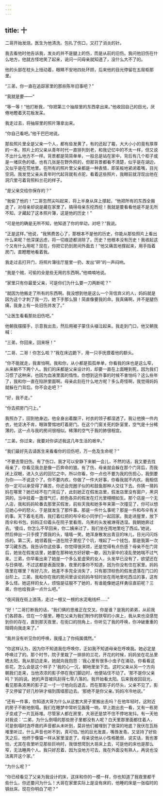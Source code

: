 ```yaml
---
---
---
```

title: 十
---



二哥开始发烧。医生为他清洗、包扎了伤口，又打了消炎的针。

我去看他时他告诉我，发炎的并不是腿上的伤，而是从前的旧伤。我问他旧伤在什么地方，他就古怪地笑了起来，说问一问母亲就知道了，没什么大不了的。

他的头部在枕头上扭动着，眼睛不安地四处环顾，后来他的目光停留在五屉柜那里。

“三弟，你一直在追踪家里的那些陈年旧事吧？”

“我就是要——”

“等一等！”他打断我，“你把第三个抽屉里的东西拿出来。”他收回自己的目光，厌倦地瞪着天花板发呆。

我走过去，将抽屉里的照片簿拿出来。

“你自己看吧。”他干巴巴地说。

那些照片里全是父亲一个人，都有些发黄了，有的还起了霉，大大小小的竟有厚厚的一本。照片上的父亲从青年时代一直排列到老，和我记忆中的不太一样，但又说不出什么地方不一样。背景都是简简单单，一般总是站在家中，背后有几个柜子或是一堵灰色的墙，也有几张是在野外照的，但那背景都看不清楚，似乎是在湖边，又似乎是在荒地里。在所有的照片里父亲都是一种表情，即呆板地紧闭着嘴，目光空洞。我发觉父亲从青年时代起背就有点驼，看着这些照片，我眼前就浮现出他在洞穴里弓着背照料兰花的样子。

“是父亲交给你保存的？”

“我偷了他的！”二哥忽然尖叫起来，将上半身从床上撑起，“他把所有的东西全搬走了，对母亲却说是藏在家里了，搞得母亲东挖西挖！我就是要看看他是不是无所不知，才藏起了这本照片簿，这是他的历史！”

“可是他的确是无所不知，他知道了你的举动，对吧？”我说。

“正是这样。”他说，“我煞费苦心了，那根本不是他的历史，你能从那些照片上看出什么来呢？他深谋远虑，将一切痕迹都消除了。历史？他根本没有历史！我收起这个又有什么用呢？现在，你把它扔到房间外面去！”他又痛苦地撑起来，用手指着房门，直瞪瞪地看着我。

我走过去打开门，将照片簿往厅屋里一扔，发出“砰”的一声闷响。

“我是个贼，可偷的全是些无用的东西啊。”他喃喃地说。

“家里只有你最爱父亲，可是你们为什么要一刀两断呢？”

“就因为他搬走了所有的东西啊。我没想到他是这么一个背信弃义的人，妈妈就是因为这个才刺了我一刀，她下手那么狠！简直像要我的命。我真痛啊，并不是腿伤痛，我身上有一处旧伤并发了。”

“让医生看看那处旧伤吧。”

他朝我摆摆手，示意我出去，然后用被子蒙住头啜泣起来。我走到门口，他又朝我喊：

“三弟，你回来，回来呀！”

“二哥、二哥！你怎么啦？”我在床边跪下，用一只手抚摸着他的额头。

“你不能就走，我害怕啊。我和你，从小都是孤孤单单，你看我的床也是这么窄，从来躺不下两个人。我们的床都是父亲设计的，却要一直在上面睡到死，因为我们习惯了这种床，也因为血液里面的惰性。你想到这件事的时候不害怕吗？这么些年了，我和你一直在陷阱里面啊。母亲此刻在什么地方呢？多么奇怪啊，我觉得妈妈就躲在门背后。你不会走吧？”

“好，我不走。”

“你去把房门闩上。”

我照办了，回到他身边。他全身出着酸汗，衬衣的领子都湿透了。我让他换一件内衣，他坚决不肯，眼珠警惕地盯着房门。在这个门窗关死的卧室里，空气是十分稀薄的，这一点与我的房间很相似。稀薄的空气于我的肺很相宜。

“三弟，你过来，我要对你讲述我这几年生活的艰辛。”

“我们最好先去请医生来看看你的旧伤吧，万一危及生命呢？”

“不要去管旧伤。有了伤口，我才可以安静下来躺一会儿，不然的话，我又要去找母亲了，你看见我总是像一匹奔命的狼。有了伤，母亲就会躲在那个门背后，而我闭上双眼，进入久远的回忆之中。所以你看，你一点也不要为我的伤担心，我倒要为你——不说这个了。你不要内疚，你做了一件大好事，你看我就不内疚。我相信你一定可以承受得了痛苦，你还会兜圈子似的和鼓鱼那种人交往下去。你猜一猜妈妈在哪里？她已经不在门背后了，此刻她正在假发店里，假发店里没有窗户，黑洞洞的，当中挂着一盏煤气灯，颜色各异的假发在灯光里栩栩如生。那个店是一个无人店，我和妈妈轮番去那里买假发，前些天我和她多年来第一次撞见了，你可以想见她心中的怒火，于是就发生了那件事。那是一件什么事呢？那是一件和布伞有关的事。天下着毛毛雨，我打着红把的布伞和小同学们一起回家。我走进屋里，放下雨伞和书包。妈妈正仰着头在院子里看雨，乌黑的头发被淋得透湿。我朝她奔过去。‘傻瓜，你怎么不早回来，你二姨来过了，我们坐在雨地里吃了西瓜。’她说，然后伸出一只手摸了摸我的头，嘻嘻一笑。她浑身散发出青豆的味儿，目光闪闪烁烁的。第二天，她领着我一道在院子里挖了个坑，埋起了一个钱包，那是我第一次学习藏东西。我告诉你这些事，你觉得很厌烦，还是觉得有点伤感？母亲不在门背后，她坐在假发店里，她要在那种地方好好歇一歇，因为家中的凌乱使她喘不过气来。三弟，你早看出来了她是一个多么爱虚荣的女人，头发早已没有了，欲望还在与日俱增。不过这都是表面现象，夜里的事你不知道，因为你没有住在家里。妈妈夜里在哪里？有好几次，她差不多完全消失了，只有那顶棕色的假发遗落在门口的台阶上。三弟，我和你在我的房间里谈论妈妈年轻时坐在雨地里吃西瓜的事，这有多么怪。她这样的女人，烦恼是征服不了她的，有谁能像她这样勇往直前呢？三弟，你也给我讲一点什么吧。”

“夜间我在街上游荡，走过一根又一根的水泥电线杆……”

“好！”二哥打断我的话，“我们俩的思维正在交叉。你是谁？是我的弟弟，从前我们各顾各，住在一个屋里，睡在父亲为我们制作的狭窄的小床上，我从来也没感觉到你的存在，直到那天夜里，在街口的拐角上，你听见了我的呼唤，你冲破重重的阻碍向我走来了。”

“我并没有听见你的呼唤，我撞上了你纯属偶然。”

“你这样认为，因为你不知道我在呼唤你，正如我不知道母亲在呼唤我。她必定是呼唤过了的。那个时节，院子里栽了一排排的兰花，开花的时候，妈妈坐在花丛里晒太阳，我从那边走来，她就向我抱怨：‘我心里有很多小虫子在涌动，你看看这些花，怎么会是这个样子？’我的心一沉，朝地里坐下去。这时父亲从另一个方向朝我们走来，当他浓浓的影子停在我们脚边时，他便站住不动了。‘那不是你父亲吗？’妈妈说。她的声音被风刮得七零八落的。我开始看太阳。后来我收回目光，看见那条浓黑的影子正一寸一寸地向后退去，而在那影子的尽头，父亲不见了。影子又停留了好几秒钟才缩到围墙那边去。‘那绝不是你父亲。’妈妈冷冷地说。”

“还有一件事，你知道大哥为什么从这套大房子里搬出去吗？在他年轻时，这附近的房子不断地倒塌。我们在睡梦中常听见轰隆一响，早上跑出去一看，又有一栋房子变成了一片瓦砾堆。尽管家人都在房里，大哥还是禁不住不停地发抖。有一天他对我说：‘二弟，为什么倒塌的那些房子里都没有人呢？白天里那里面都住着人，可是倒塌时连呼救的声音都从未听到，莫非他们被埋到了很深的地底？我伏在瓦砾堆里听过，什么声音也听不到，真可怕。’他的目光发直，嘴唇发青。又坚持了好些天之后，他终于像猫一样从家里溜走了。母亲说他从小性格脆弱，说实话，我也害怕，尤其在夜里听见那些巨响时，我很想爬到大哥床上去，可是他的床也是那么窄，无法睡两个人。我只好忍着，因为没地方可去，我在外面没有熟人，再说也没法离开这个家。”

“为什么呢？”

“你已经看见了父亲为我设计的床，这床和你的一模一样，你也知道了我夜里都干些什么，你还要问为什么！大哥在家里实际上是没有床的，他睡的床是一张临时的钢丝床。现在你明白了吧？”